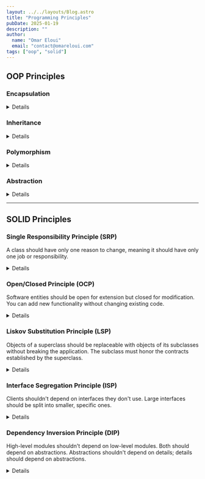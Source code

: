 ```yaml
---
layout: ../../layouts/Blog.astro
title: "Programming Principles"
pubDate: 2025-01-19
description: ""
author:
  name: "Omar Eloui"
  email: "contact@omareloui.com"
tags: ["oop", "solid"]
---
```



## OOP Principles

### Encapsulation

<Details>
  
Bundling data and methods that operate on that data within a single unit
(class), hiding internal details and providing an interface.

</Details>

### Inheritance

<Details>

A mechanism where classes can inherit properties and methods from other
classes, enabling code reuse and establishing relationships.

</Details>

### Polymorphism

<Details>

The ability to present the same interface for multiple data types/classes.
Includes method overriding and overloading.

</Details>

### Abstraction

<Details>

Hiding complex implementation details and showing only necessary features of an
object. Often achieved through abstract classes and interfaces.

</Details>


---

## SOLID Principles

### Single Responsibility Principle (SRP)

A class should have only one reason to change, meaning it should have only one
job or responsibility.

<Details>

```go
// Bad
type User struct {
   Name string
}

func (u *User) SaveToDB() error {
   // database logic
   return nil
}

func (u *User) GenerateReport() string {
   // report logic
   return ""
}

// Good
type User struct {
   Name string
}

type UserRepository struct{}

func (r *UserRepository) Save(user *User) error {
   // database logic
   return nil
}

type ReportGenerator struct{}

func (g *ReportGenerator) GenerateUserReport(user *User) string {
   // report logic
   return ""
}
```

</Details>

### Open/Closed Principle (OCP)

Software entities should be open for extension but closed for modification. You
can add new functionality without changing existing code.

<Details>

```go
type Shape interface {
    Area() float64
}

type Rectangle struct {
    width, height float64
}

func (r Rectangle) Area() float64 {
    return r.width * r.height
}

type Circle struct {
    radius float64
}

func (c Circle) Area() float64 {
    return 3.14 * c.radius * c.radius
}
```
</Details>

### Liskov Substitution Principle (LSP)

Objects of a superclass should be replaceable with
objects of its subclasses without breaking the application. The subclass
must honor the contracts established by the superclass.

<Details>

```go
// Bad
type Bird interface {
    Fly()
}

type Penguin struct{}

func (p Penguin) Fly() {
    panic("Cannot fly")
}

// Good
type Bird interface {
    Move()
}

type FlyingBird interface {
    Bird
    Fly()
}

type SwimmingBird interface {
    Bird
    Swim()
}
```

</Details>

### Interface Segregation Principle (ISP)

Clients shouldn't depend on interfaces they don't use. Large interfaces should
be split into smaller, specific ones.

<Details>

```go
// Bad
type Worker interface {
    Work()
    Eat()
    Sleep()
}

// Good
type Workable interface {
    Work()
}

type Eatable interface {
    Eat()
}

type Human struct{}

func (h Human) Work() {
    // Working implementation
}

func (h Human) Eat() {
    // Eating implementation
}
```

</Details>

### Dependency Inversion Principle (DIP)

High-level modules shouldn't depend on low-level modules. Both should depend on
abstractions. Abstractions shouldn't depend on details; details should depend
on abstractions.

<Details>

```go
// Bad
type EmailSender struct{}

func (e EmailSender) Send(message string) error {
    return nil
}

type NotificationService struct {
    sender EmailSender
}

// Good
type MessageSender interface {
    Send(message string) error
}

type EmailSender struct{}

func (e EmailSender) Send(message string) error {
    return nil
}

type NotificationService struct {
    sender MessageSender
}

func NewNotificationService(sender MessageSender) *NotificationService {
    return &NotificationService{sender: sender}
}
```

</Details>
